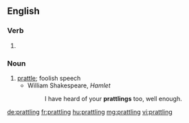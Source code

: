 ==English==

===Verb===
{{head|en}}

# {{present participle of|prattle}}

===Noun===
{{en-noun}}

# [[prattle]]; foolish speech
#* William Shakespeare, ''Hamlet''
#*: I have heard of your '''prattlings''' too, well enough.

[[de:prattling]]
[[fr:prattling]]
[[hu:prattling]]
[[mg:prattling]]
[[vi:prattling]]